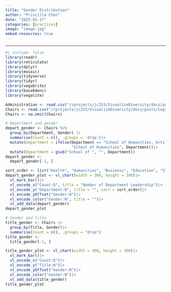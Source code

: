 ```yaml
---
title: "Gender Distribution"
author: "Priscilla Chen"
date: "2025-02-17"
categories: [practices]
image: "image.jpg"
embed-resources: true
---
```


----------------------------------------------------------------------

```r
#| include: false
library(readr)
library(reticulate)
library(dplyr)
library(mosaic)
library(tidyverse)
library(tidyr)
library(vegabrite)
library(base64enc)
library(vegalite)
```

```r
Administration <- read.csv("/rprojects/jc253/VisualizeDiversity/docs/posts/CopyOfObjectivity/Core290_Final(Administration).csv")
Chairs <- read.csv("/rprojects/jc253/VisualizeDiversity/docs/posts/CopyOfObjectivity/Core290_Final(Chairs+Directors).csv")
Chairs <- na.omit(Chairs)
```
```r
# Department and gender
depart_gender <- Chairs %>%
  group_by(Department, Gender) |>
  summarise(Count = n(), .groups = 'drop')|>
  mutate(Department = ifelse(Department == "School of Humanities, Arts, and Social Sciences", 
                             "School of Humanities", Department))|>
  mutate(Department = gsub("School of ", "", Department))
depart_gender <-
  depart_gender[-1, ]

sort_order <- list("Health", "Humanities", "Business", "Education", "STEM")
depart_gender_plot <- vl_chart(width = 300, height = 300)|>
  vl_mark_bar()|>
  vl_encode_x("Count:Q", title = "Number of Department Leadership")|>
  vl_encode_y("Department:N", title = "", sort = sort_order)|>
  vl_encode_yOffset("Gender:N")|>
  vl_encode_color("Gender:N", title = "")|>
  vl_add_data(depart_gender)
depart_gender_plot
```


```r
# Gender and title
title_gender <- Chairs |>
  group_by(Title, Gender)|>
  summarise(Count = n(), .groups = "drop")
title_gender <-
  title_gender[-1, ]
```


```r
title_gender_plot <- vl_chart(width = 300, height = 300)|>
  vl_mark_bar()|>
  vl_encode_x("Count:Q")|>
  vl_encode_y("Title:N")|>
  vl_encode_yOffset("Gender:N")|>
  vl_encode_color("Gender:N")|>
  vl_add_data(title_gender)
title_gender_plot
  
```

